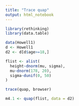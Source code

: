 ```yaml
---
title: "Trace quap"
output: html_notebook
---
```



```r
library(rethinking)
library(data.table)
```
```r
data(Howell1)
d <- Howell1
d2 <- d[d$age>=18,]

```
```r
flist <- alist(
  height~dnorm(mu, sigma),
  mu~dnorm(178, 20),
  sigma~dunif(0, 50)
)
```

```r
trace(quap, browser)
```


```r
m4.1 <- quap(flist, data = d2)
```


